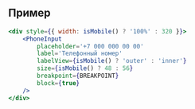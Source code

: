 ## Пример

```jsx live
<div style={{ width: isMobile() ? '100%' : 320 }}>
    <PhoneInput
        placeholder='+7 000 000 00 00'
        label='Телефонный номер'
        labelView={isMobile() ? 'outer' : 'inner'}
        size={isMobile() ? 48 : 56}
        breakpoint={BREAKPOINT}
        block={true}
    />
</div>
```
